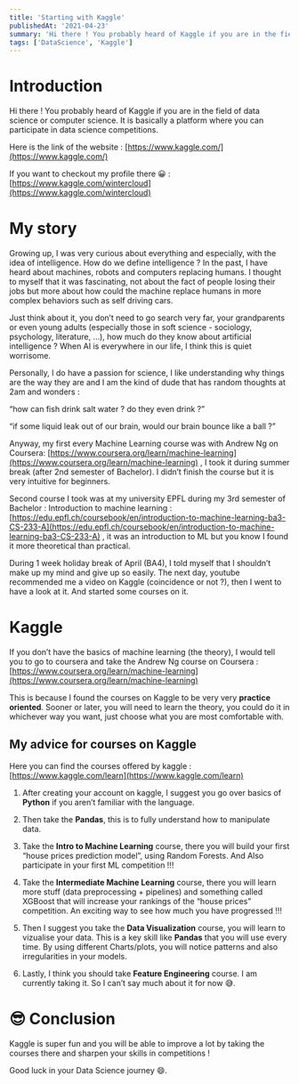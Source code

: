 ```yaml
---
title: 'Starting with Kaggle'
publishedAt: '2021-04-23'
summary: 'Hi there ! You probably heard of Kaggle if you are in the field of data science or computer science. It is basically a platform where you can participate in data science competitions.'
tags: ['DataScience', 'Kaggle']
---
```


# Introduction

Hi there ! You probably heard of Kaggle if you are in the field of data science or computer science. It is basically a platform where you can participate in data science competitions. 

Here is the link of the website : [https://www.kaggle.com/](https://www.kaggle.com/)

If you want to checkout my profile there 😀 : [https://www.kaggle.com/wintercloud](https://www.kaggle.com/wintercloud)

# My story

Growing up, I was very curious about everything and especially, with the idea of intelligence. How do we define intelligence ? In the past, I have heard about machines, robots and computers replacing humans. I thought to myself that it was fascinating, not about the fact of people losing their jobs but more about how could the machine replace humans in more complex behaviors such as self driving cars. 

Just think about it, you don’t need to go search very far, your grandparents or even young adults (especially those in soft science - sociology, psychology, literature, ...), how much do they know about artificial intelligence ? When AI is everywhere in our life, I think this is quiet worrisome. 

Personally, I do have a passion for science, I like understanding why things are the way they are and I am the kind of dude that has random thoughts at 2am and wonders : 

“how can fish drink salt water ? do they even drink ?”

“if some liquid leak out of our brain, would our brain bounce like a ball ?”

Anyway, my first every Machine Learning course was with Andrew Ng on Coursera: [https://www.coursera.org/learn/machine-learning](https://www.coursera.org/learn/machine-learning) , I took it during summer break (after 2nd semester of Bachelor). I didn’t finish the course but it is very intuitive for beginners.

Second course I took was at my university EPFL during my 3rd semester of Bachelor : Introduction to machine learning : [https://edu.epfl.ch/coursebook/en/introduction-to-machine-learning-ba3-CS-233-A](https://edu.epfl.ch/coursebook/en/introduction-to-machine-learning-ba3-CS-233-A) , it was an introduction to ML but you know I found it more theoretical than practical.

During 1 week holiday break of April (BA4), I told myself that I shouldn’t make up my mind and give up so easily. The next day, youtube recommended me a video on Kaggle (coincidence or not ?), then I went to have a look at it. And started some courses on it.

# Kaggle

If you don’t have the basics of machine learning (the theory), I would tell you to go to coursera and take the Andrew Ng course on Coursera : [https://www.coursera.org/learn/machine-learning](https://www.coursera.org/learn/machine-learning) 

This is because I found the courses on Kaggle to be very very **practice oriented**. Sooner or later, you will need to learn the theory, you could do it in whichever way you want, just choose what you are most comfortable with. 

## My advice for courses on Kaggle

Here you can find the courses offered by kaggle : [https://www.kaggle.com/learn](https://www.kaggle.com/learn)

1) After creating your account on kaggle, I suggest you go over basics of **Python** if you aren’t familiar with the language.

2) Then take the **Pandas**, this is to fully understand how to manipulate data.

3) Take the **Intro to Machine Learning** course, there you will build your first “house prices prediction model”, using Random Forests. And Also participate in your first ML competition !!! 

4) Take the **Intermediate Machine Learning** course, there you will learn more stuff (data preprocessing + pipelines) and something called XGBoost that will increase your rankings of the “house prices” competition. An exciting way to see how much you have progressed !!!

5) Then I suggest you take the **Data Visualization** course, you will learn to vizualise your data. This is a key skill like **Pandas** that you will use every time. By using different Charts/plots, you will notice patterns and also irregularities in your models.

6) Lastly, I think you should take **Feature Engineering** course. I am currently taking it. So I can’t say much about it for now 😅.

# 😎 Conclusion

Kaggle is super fun and you will be able to improve a lot by taking the courses there and sharpen your skills in competitions !

Good luck in your Data Science journey 😄.